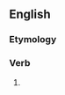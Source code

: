 ==English==

===Etymology===
{{suffix|en|shake|eth|nocat=1}}

===Verb===
{{head|en|verb form}}

# {{en-archaic third-person singular of|shake}}